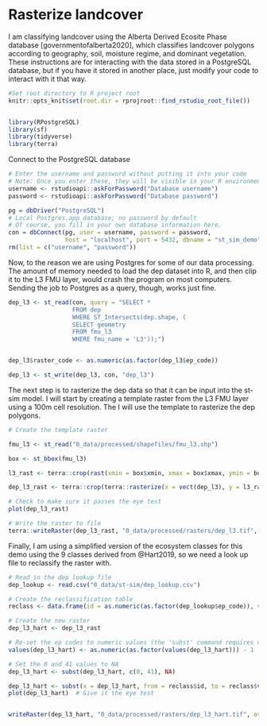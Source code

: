 # Rasterize landcover 

I am classifying landcover using the Alberta Derived Ecosite Phase database [governmentofalberta2020], which classifies landcover polygons according to geography, soil, moisture regime, and dominant vegetation. These instructions are for interacting with the data stored in a PostgreSQL database, but if you have it stored in another place, just modify your code to interact with it that way. 

```r
#Set root directory to R project root
knitr::opts_knit$set(root.dir = rprojroot::find_rstudio_root_file())


library(RPostgreSQL)
library(sf)
library(tidyverse)
library(terra)

```


Connect to the PostgreSQL database 
```r

# Enter the username and password without putting it into your code
# Note: Once you enter these, they will be visible in your R environment, so I remove them after connecting to the database
username <- rstudioapi::askForPassword("Database username")
password <- rstudioapi::askForPassword("Database password")

pg = dbDriver("PostgreSQL")
# Local Postgres.app database; no password by default
# Of course, you fill in your own database information here.
con = dbConnect(pg, user = username, password = password,
                host = "localhost", port = 5432, dbname = "st_sim_demo")
rm(list = c("username", "password"))

```


Now, to the reason we are using Postgres for some of our data processing. The amount of memory needed to load the dep dataset into R, and then clip it to the L3 FMU layer, would crash the program on most computers. Sending the job to Postgres as a query, though, works just fine. 

```r

dep_l3 <- st_read(con, query = "SELECT * 
                  FROM dep 
                  WHERE ST_Intersects(dep.shape, (
                  SELECT geometry 
                  FROM fmu_l3
                  WHERE fmu_name = 'L3'));")


dep_l3$raster_code <- as.numeric(as.factor(dep_l3$ep_code)) 

dep_l3 <- st_write(dep_l3, con, "dep_l3")

```

The next step is to rasterize the dep data so that it can be input into the st-sim model. I will start by creating a template raster from the L3 FMU layer using a 100m cell resolution. The I will use the template to rasterize the dep polygons. 
```r
# Create the template raster 

fmu_l3 <- st_read("0_data/processed/shapefiles/fmu_l3.shp")

box <- st_bbox(fmu_l3)

l3_rast <- terra::crop(rast(xmin = box$xmin, xmax = box$xmax, ymin = box$ymin, ymax = box$ymax, crs = crs(fmu), resolution = 100, vals = 1), vect(fmu_l3), mask = TRUE)

dep_l3_rast <- terra::crop(terra::rasterize(x = vect(dep_l3), y = l3_rast, field = "ep_code"), vect(fmu_l3), mask = TRUE)

# Check to make sure it passes the eye test
plot(dep_l3_rast)

# Write the raster to file
terra::writeRaster(dep_l3_rast, "0_data/processed/rasters/dep_l3.tif", overwrite = TRUE)

```


Finally, I am using a simplified version of the ecosystem classes for this demo using the 9 classes derived from @Hart2019, so we need a look up file to reclassify the raster with. 

```r
# Read in the dep lookup file
dep_lookup <- read.csv("0_data/st-sim/dep_lookup.csv")

# Create the reclassification table 
reclass <- data.frame(id = as.numeric(as.factor(dep_lookup$ep_code)), v = as.numeric(as.factor(dep_lookup$ep_code_hart)))

# Create the new raster 
dep_l3_hart <- dep_l3_rast

# Re-set the ep codes to numeric values (the 'subst' command requires numeric values)
values(dep_l3_hart) <- as.numeric(as.factor(values(dep_l3_hart))) - 1 

# Set the 0 and 41 values to NA
dep_l3_hart <- subst(dep_l3_hart, c(0, 41), NA) 

dep_l3_hart <- subst(x = dep_l3_hart, from = reclass$id, to = reclass$v) 
plot(dep_l3_hart)  # Give it the eye test 


writeRaster(dep_l3_hart, "0_data/processed/rasters/dep_l3_hart.tif", overwrite = TRUE)

```




